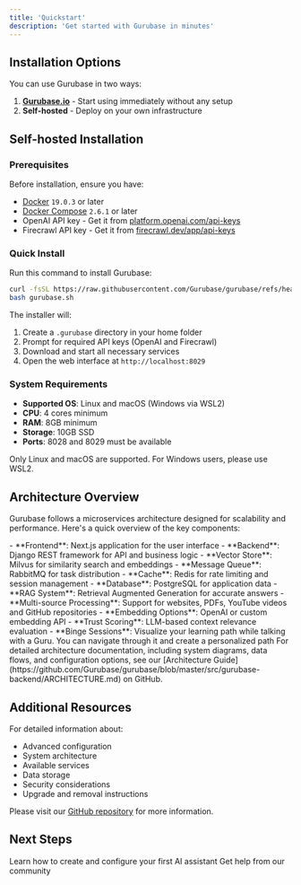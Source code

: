 ```yaml
---
title: 'Quickstart'
description: 'Get started with Gurubase in minutes'
---
```


## Installation Options

You can use Gurubase in two ways:

1. **[Gurubase.io](https://gurubase.io)** - Start using immediately without any setup
2. **Self-hosted** - Deploy on your own infrastructure

## Self-hosted Installation

### Prerequisites

Before installation, ensure you have:
- [Docker](https://docs.docker.com/get-docker/) `19.0.3` or later
- [Docker Compose](https://docs.docker.com/compose/install/) `2.6.1` or later
- OpenAI API key - Get it from [platform.openai.com/api-keys](https://platform.openai.com/api-keys)
- Firecrawl API key - Get it from [firecrawl.dev/app/api-keys](https://www.firecrawl.dev/app/api-keys)

### Quick Install

Run this command to install Gurubase:

```bash
curl -fsSL https://raw.githubusercontent.com/Gurubase/gurubase/refs/heads/master/gurubase.sh -o gurubase.sh
bash gurubase.sh
```

The installer will:
1. Create a `.gurubase` directory in your home folder
2. Prompt for required API keys (OpenAI and Firecrawl)
3. Download and start all necessary services
4. Open the web interface at `http://localhost:8029`

### System Requirements

- **Supported OS**: Linux and macOS (Windows via WSL2)
- **CPU**: 4 cores minimum
- **RAM**: 8GB minimum
- **Storage**: 10GB SSD
- **Ports**: 8028 and 8029 must be available

<Note>
  Only Linux and macOS are supported. For Windows users, please use WSL2.
</Note>

## Architecture Overview

Gurubase follows a microservices architecture designed for scalability and performance. Here's a quick overview of the key components:

<AccordionGroup>
  <Accordion icon="layer-group" title="Core Components">
    - **Frontend**: Next.js application for the user interface
    - **Backend**: Django REST framework for API and business logic
    - **Vector Store**: Milvus for similarity search and embeddings
    - **Message Queue**: RabbitMQ for task distribution
    - **Cache**: Redis for rate limiting and session management
    - **Database**: PostgreSQL for application data
  </Accordion>
  
  <Accordion icon="gears" title="Key Features">
    - **RAG System**: Retrieval Augmented Generation for accurate answers
    - **Multi-source Processing**: Support for websites, PDFs, YouTube videos and GitHub repositories
    - **Embedding Options**: OpenAI or custom embedding API
    - **Trust Scoring**: LLM-based context relevance evaluation
    - **Binge Sessions**: Visualize your learning path while talking with a Guru. You can navigate through it and create a personalized path
  </Accordion>
</AccordionGroup>

<Note>
  For detailed architecture documentation, including system diagrams, data flows, and configuration options, see our [Architecture Guide](https://github.com/Gurubase/gurubase/blob/master/src/gurubase-backend/ARCHITECTURE.md) on GitHub.
</Note>

## Additional Resources

For detailed information about:
- Advanced configuration
- System architecture
- Available services
- Data storage
- Security considerations
- Upgrade and removal instructions

Please visit our [GitHub repository](https://github.com/Gurubase/gurubase/blob/master/INSTALL.md) for more information.

## Next Steps

<CardGroup cols={2}>
  <Card
    title="Create Your First Guru"
    icon="wand-magic-sparkles"
    href="/guides/create-guru"
  >
    Learn how to create and configure your first AI assistant
  </Card>
  <Card
    title="Join Discord"
    icon="discord"
    href="https://discord.gg/9CMRSQPqx6"
  >
    Get help from our community
  </Card>
</CardGroup>
